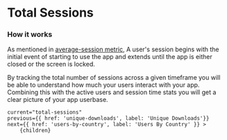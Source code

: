 
# Total Sessions

### How it works

As mentioned in [average-session metric](https://vexo.co/docs/average-session),
A user's session begins with the initial event of starting to use the app and extends until the app is either closed or the screen is locked.

By tracking the total number of sessions across a given timeframe you will be able to understand how much your users interact with your app.
Combining this with the active users and session time stats you will get a clear picture of your app userbase.

<DocImage src="/docs/total-sessions.png" width="1018" height="392"/>

    current="total-sessions"
    previous={{ href: 'unique-downloads', label: 'Unique Downloads'}}
    next={{ href: 'users-by-country', label: 'Users By Country' }} >
        {children}
</DocLayout>
